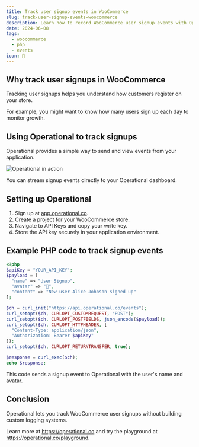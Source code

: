 ```yaml
---
title: Track user signup events in WooCommerce
slug: track-user-signup-events-woocommerce
description: Learn how to record WooCommerce user signup events with Operational to track registrations and analyze user growth in real time.
date: 2024-06-08
tags:
  - woocommerce
  - php
  - events
icon: 📝
---
```


## Why track user signups in WooCommerce

Tracking user signups helps you understand how customers register on your store.

For example, you might want to know how many users sign up each day to monitor growth.

## Using Operational to track signups

Operational provides a simple way to send and view events from your application.

![Operational in action](https://operational.co/images/misc/ops-usage.jpg)

You can stream signup events directly to your Operational dashboard.

## Setting up Operational

1. Sign up at [app.operational.co](https://app.operational.co).
2. Create a project for your WooCommerce store.
3. Navigate to API Keys and copy your write key.
4. Store the API key securely in your application environment.

## Example PHP code to track signup events

```php
<?php
$apiKey = "YOUR_API_KEY";
$payload = [
  "name" => "User Signup",
  "avatar" => "👤",
  "content" => "New user Alice Johnson signed up"
];

$ch = curl_init("https://api.operational.co/events");
curl_setopt($ch, CURLOPT_CUSTOMREQUEST, "POST");
curl_setopt($ch, CURLOPT_POSTFIELDS, json_encode($payload));
curl_setopt($ch, CURLOPT_HTTPHEADER, [
  "Content-Type: application/json",
  "Authorization: Bearer $apiKey"
]);
curl_setopt($ch, CURLOPT_RETURNTRANSFER, true);

$response = curl_exec($ch);
echo $response;
```

This code sends a signup event to Operational with the user's name and avatar.

## Conclusion

Operational lets you track WooCommerce user signups without building custom logging systems.

Learn more at https://operational.co and try the playground at https://operational.co/playground.